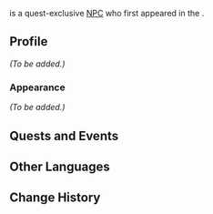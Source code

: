 {{Meta
|missing_NPC_profile  = yes
}}
{{Character Infobox
|type             = Quest NPC
|image            = NPC Xingye.png
|region           = Liyue
|location         = Fontaine
}}
{{Lang|'''Xingye'''|zh=兴晔|zh_rm=Xìngyè}} is a quest-exclusive [[NPC]] who first appeared in the {{Quest|In Expert Company? (I)}}.

==Profile==
''(To be added.)''

===Appearance===
''(To be added.)''

==Quests and Events==
{{Quests and Events}}

==Other Languages==
{{Other Languages|default_hidden=1
|en      = Xingye
|zhs     = 兴晔
|zhs_rm  = Xìngyè
|zht     = 興曄
|zht_rm  = Xìngyè
|ja      = 興曄
|ja_rm   = Kyouyou{{Assumed}}
|ko      = {{tt|흥엽|興曄}}
|es      = Xingye
|fr      = Xingye
|ru      = Син Е
|th      = Xingye
|vi      = Xingye
|de      = Xingye
|id      = Xingye
|pt      = Xingye
|tr      = Xingye
|it      = Xingye
}}

==Change History==
{{Change History|4.0}}